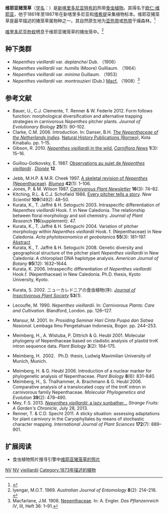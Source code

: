 {{noteTA
|G1=Carnivorous Plant
}}

{{Speciesbox
|image = Nepenthes vieillardii pitcher cropped.jpg
|image_caption = 产自[[新喀里多尼亚|新喀里多尼亚]][[蓝河|蓝河]]{{small|（Rivière Bleue）}}的维耶亚猪笼草的[[下位捕虫笼|下位笼]]
|image_width = 230px
|status = LR/lc
|status_system = iucn2.3
|taxon=Nepenthes vieillardii
|authority = [[约瑟夫·道尔顿·胡克|Hook.f.]] (1873)<ref name=Hooker>{{la icon}} Hooker, J.D. 1873. [[猪笼草科_(1873年专著)|Ordo CLXXV bis. Nepenthaceæ]]. In: A. de Candolle ''[[Prodromus_Systematis_Naturalis_Regni_Vegetabilis|Prodromus Systematis Naturalis Regni Vegetabilis]]'' '''17''': 90–105.</ref>
|synonyms = 
<small>[[同物异名|同物异名]]</small>
*''Nepenthes ampullaria''<br><small>''auct. non'' Jack: Jeanneney (1894)</small>
*''Nepenthes bongso''<br><small>''auct. non'' Korth.: Guillaum. (1911)</small>
*''Nepenthes distillatoria''<br><small>''auct. non'' L.: Jeanneney (1894)</small>
*''Nepenthes humilis''<br><small>S.Moore (1921)</small>
*''Nepenthes montrouzieri''<br><small>Dub. (1906)</small>
*''Nepenthes neocaledonica''<br><small>F.Muell. ''ex'' Heckel (1892) ''[[裸名|nom.nud.]]''</small>
<small>[[异物同名|异物同名]]</small>
*''Nepenthes vieillardii''<br><small>''auct. non'' [[约瑟夫·道尔顿·胡克|Hook.f.]]: [[B·H·丹瑟|Danser]] (1928);<ref name=Danser>Danser, B.H. 1928. [http://www.omnisterra.com/botany/cp/pictures/nepenthe/dansermg/dans61.htm 50. ''Nepenthes Vieillardii'' HOOK. F.] {{Wayback|url=http://www.omnisterra.com/botany/cp/pictures/nepenthe/dansermg/dans61.htm |date=20200812181917 }}. In: [[荷属东印度群岛的猪笼草科植物|The Nepenthaceae of the Netherlands Indies]]. ''Bulletin du Jardin Botanique de Buitenzorg'', Série III, '''9'''(3–4): 249–438.</ref><br>[[马修·杰布|Jebb]] (1991)<ref name=Jebb>Jebb, M.H.P. 1991. [[新几内亚的猪笼草报告|An account of ''Nepenthes'' in New Guinea]]. ''Science in New Guinea'' '''17'''(1): 7–54.</ref><br>[=''[[蓝姆猪笼草|N. lamii]]/N. vieillardii'']</small><p><small>''auct. non'' [[约瑟夫·道尔顿·胡克|Hook.f.]]: Hort. ''ex'' Studnicka (1989)<br>[=''[[奇异猪笼草|N. mirabilis]]'']</small>
}}

'''维耶亚猪笼草'''（[[学名|学名]]：''{{lang|la|Nepenthes vieillardii}}''）是[[新喀里多尼亚|新喀里多尼亚]][[特有种|特有的]]热带[[食虫植物|食虫植物]]。其得名于[[欧仁·维耶亚|欧仁·维耶亚]]{{small|（Eugène Vieillard）}}，他于1861年至1867年在新喀里多尼亚和[[塔希提|塔希提]]采集植物标本。维耶亚猪笼草是最早描述的猪笼草属物种之一。其自然原生地为[[亚热带|亚热带]]或[[热带|热带]]干燥森林。<ref>{{IUCN2006|assessors=Clarke, C.M., R. Cantley, J. Nerz, H. Rischer & A. Witsuba|year=2000|id=39711|title=Nepenthes veillardii|downloaded=22 August 2007}}</ref>

[[喀里多尼亚杵蚊|喀里多尼亚杵蚊]]{{small|（''Tripteroides caledonicus''）}}栖息于维耶亚猪笼草的捕虫笼中。<ref name=Iyengar>Iyengar, M.O.T. 1969. {{PDFlink|[http://www.mosquitocatalog.org/files/pdfs/064800-4.pdf Eggs of two species of ''Tripteroides'' Giles from New Caledonia (Diptera: Culicidae).]}} ''Australian Journal of Entomology'' '''8'''(2): 214–216. {{DOI|10.1111/j.1440-6055.1969.tb00761.x}}</ref>

== 种下类群 ==
*''Nepenthes vieillardii'' var. ''deplanchei'' Dub. （1906）
*''Nepenthes vieillardii'' var. ''humilis'' (Moore) Guilliaum. （1964）
*''Nepenthes vieillardii'' var. ''minima'' Guillaum. （1953）
*''Nepenthes vieillardii'' var. ''montrouzieri'' (Dub.) [[约翰·缪尔黑德·麦克法兰|Macf.]] （1908）<ref name=Macfarlane>Macfarlane, J.M. 1908. [[猪笼草科_(1908年专著)|Nepenthaceae]]. In: A. Engler. ''Das Pflanzenreich IV'', III, Heft 36: 1–91.</ref>

== 参考文献 ==
{{reflist|2}}
{{refbegin|2}}
* Bauer, U., C.J. Clemente, T. Renner & W. Federle 2012. Form follows function: morphological diversification and alternative trapping strategies in carnivorous ''Nepenthes'' pitcher plants. ''Journal of Evolutionary Biology'' '''25'''(1): 90–102. {{DOI|10.1111/j.1420-9101.2011.02406.x}}
* Clarke, C.M. 2006. Introduction. In: Danser, B.H. ''[[荷属东印度群岛的猪笼草科植物|The Nepenthaceae of the Netherlands Indies]]''. [[自然历史出版社_(婆罗洲)|Natural History Publications (Borneo)]], Kota Kinabalu. pp. 1–15.
* Gibson, R. 2010. [https://web.archive.org/web/20120325043336/http://www.auscps.com/Newsletters/Carniflora%20News%20vol%201%20No%203.pdf ''Nepenthes vieillardii'' in the wild.] ''[[Carniflora_News|Carniflora News]]'' '''1'''(3): 15–16. <!--http://www.webcitation.org/6L0nLSPfH-->
* {{fr icon}} Guillou-Gotkovsky, E. 1987. [http://dionee.gr.free.fr/bulletin/txt/d_12_f.htm Observations au sujet de ''Nepenthes vieillardii''] {{Wayback|url=http://dionee.gr.free.fr/bulletin/txt/d_12_f.htm |date=20120315200852 }}. ''[[捕蝇草_(杂志)|Dionée]]'' '''12'''.
* Jebb, M.H.P. & M.R. Cheek 1997. [[猪笼草属（猪笼草科）的框架性修订|A skeletal revision of ''Nepenthes'' (Nepenthaceae)]]. ''[[布卢姆－植物分类学与植物地理学杂志|Blumea]]'' '''42'''(1): 1–106.
* Jones, P. & M. Wilson 1987. {{PDFlink|[http://carnivorousplants.org/cpn/articles/CPNv16n3p74_82.pdf A Field Trip to New Caledonia.]|2.10 [[Mebibyte|MiB]]<!-- application/pdf, 2205564 bytes -->}} ''[[食虫植物通讯|Carnivorous Plant Newsletter]]'' '''16'''(3): 74–82.
* Kitching, R.L. & C.J. Schofield 1986. [http://books.google.co.uk/books?id=rYIJJP7audkC&pg=PA48 Every pitcher tells a story]. ''New Scientist'' '''109'''(1492): 48–50.
* Kurata, K., T. Jaffré & H. Setoguchi 2003. Intraspecific differentiation of ''Nepenthes vieillardii'' Hook. f. in New Caledonia. The relationship between floral morphology and soil chemistry. ''Journal of Plant Research'' '''116'''(supplement): 47.
* Kurata, K., T. Jaffré & H. Setoguchi 2004. Variation of pitcher morphology within ''Nepenthes vieillardii'' Hook. f. (Nepenthaceae) in New Caledonia. ''Acta phytotaxonomica et geobotanica'' '''55'''(3): 181–197. [http://ci.nii.ac.jp/naid/110006318331/en/ Abstract] {{Wayback|url=http://ci.nii.ac.jp/naid/110006318331/en/ |date=20110520193233 }}
* Kurata, K., T. Jaffré & H. Setoguchi 2008. Genetic diversity and geographical structure of the pitcher plant ''Nepenthes vieillardii'' in New Caledonia: A chloroplast DNA haplotype analysis. ''American Journal of Botany'' '''95'''(12): 1632–1644. {{DOI|10.3732/ajb.0800129}}
* Kurata, K. 2006. Intraspecific differentiation of ''Nepenthes vieillardii'' Hook.f. (Nepenthaceae) in New Caledonia. Ph.D. thesis, Kyoto University, Kyoto.
*{{jp icon}} Kurata, S. 2002. ニューカレドニアの食虫植物(序). ''[[食虫植物研究会杂志|Journal of Insectivorous Plant Society]]'' '''53'''(1).
* Lecoufle, M. 1990. ''Nepenthes vieillardii''. In: ''Carnivorous Plants: Care and Cultivation''. Blandford, London. pp. 126–127.
* {{id icon}} Mansur, M. 2001. {{PDFlink|[http://elib.pdii.lipi.go.id/katalog/index.php/searchkatalog/downloadDatabyId/1286/1286.pdf Koleksi ''Nepenthes'' di Herbarium Bogoriense: prospeknya sebagai tanaman hias.]}} In: ''Prosiding Seminar Hari Cinta Puspa dan Satwa Nasional''. Lembaga Ilmu Pengetahuan Indonesia, Bogor. pp. 244–253.
* Meimberg, H., A. Wistuba, P. Dittrich & G. Heubl 2001. Molecular phylogeny of Nepenthaceae based on cladistic analysis of plastid trnK intron sequence data. ''Plant Biology'' '''3'''(2): 164–175. {{DOI|10.1055/s-2001-12897}}
* {{de icon}} Meimberg, H. 2002. {{PDFlink|[http://edoc.ub.uni-muenchen.de/1078/1/Meimberg_Harald.pdf Molekular-systematische Untersuchungen an den Familien Nepenthaceae und Ancistrocladaceae sowie verwandter Taxa aus der Unterklasse Caryophyllidae s. l..]}} Ph.D. thesis, Ludwig Maximilian University of Munich, Munich.
* Meimberg, H. & G. Heubl 2006. Introduction of a nuclear marker for phylogenetic analysis of Nepenthaceae. ''Plant Biology'' '''8'''(6): 831–840. {{DOI|10.1055/s-2006-924676}}
* Meimberg, H., S. Thalhammer, A. Brachmann & G. Heubl 2006. Comparative analysis of a translocated copy of the ''trnK'' intron in carnivorous family Nepenthaceae. ''Molecular Phylogenetics and Evolution'' '''39'''(2): 478–490. {{DOI|10.1016/j.ympev.2005.11.023}}
* Mey, F.S. 2013. [http://carnivorousockhom.blogspot.co.uk/2013/07/nepenthes-vieillardii-lazy-sunbather.html ''Nepenthes vieillardii'': a lazy sunbather...] {{Wayback|url=http://carnivorousockhom.blogspot.co.uk/2013/07/nepenthes-vieillardii-lazy-sunbather.html |date=20140306115631 }} ''Strange Fruits: A Garden's Chronicle'', July 28, 2013.
* Renner, T. & C.D. Specht 2011. A sticky situation: assessing adaptations for plant carnivory in the Caryophyllales by means of stochastic character mapping. ''International Journal of Plant Sciences'' '''172'''(7): 889–901. {{DOI|10.1086/660882}}
<!--http://ips.2-d.jp/news/2006oct/news-2006-oct.htm
http://ips.2-d.jp/news/2007jan/news-2007-jan.htm
http://ips.2-d.jp/news/2007apr/news-2007-apr.htm
http://ips.2-d.jp/news/2007jul/news-2007-jul.htm
http://ips.2-d.jp/news/2007oct/news-2007-oct.htm-->
{{refend}}

== 扩展阅读 ==
{{refbegin}}
* 食虫植物照片搜寻引擎中[http://www.cpphotofinder.com/nepenthes-vieillardii-500.html 维耶亚猪笼草的照片] {{Wayback|url=http://www.cpphotofinder.com/nepenthes-vieillardii-500.html |date=20210118173816 }}
{{commons-inline|Nepenthes vieillardii|维耶亚猪笼草}}
{{wikispecies-inline|Nepenthes vieillardii|维耶亚猪笼草}}
{{refend}}

{{猪笼草属}}
{{Taxonbar|from=Q150566}}

[[Category:IUCN红色名录无危物种|NV]]
[[Category:亚洲食虫植物|NV]]
[[Category:猪笼草属|vieillardii]]
[[Category:1873年描述的植物|Category:1873年描述的植物]]